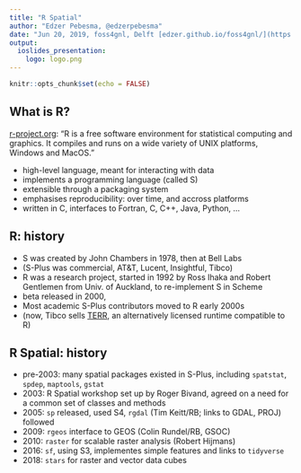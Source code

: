 ```yaml
---
title: "R Spatial"
author: "Edzer Pebesma, @edzerpebesma"
date: "Jun 20, 2019, foss4gnl, Delft [edzer.github.io/foss4gnl/](https://edzer.github.io/foss4gnl) ([rmd](https://github.com/edzer/foss4gnl/blob/master/rspatial.Rmd))"
output: 
  ioslides_presentation:
    logo: logo.png
---
```


```r
knitr::opts_chunk$set(echo = FALSE)
```

## What is R?

[r-project.org](https://www.r-project.org/): "R is a free software environment for statistical computing and graphics. It compiles and runs on a wide variety of UNIX platforms, Windows and MacOS."

* high-level language, meant for interacting with data
* implements a programming language (called S)
* extensible through a packaging system
* emphasises reproducibility: over time, and accross platforms
* written in C, interfaces to Fortran, C, C++, Java, Python, ...

## R: history

* S was created by John Chambers in 1978, then at Bell Labs
* (S-Plus was commercial, AT\&T, Lucent, Insightful, Tibco)
* R was a research project, started in 1992 by Ross Ihaka and Robert Gentlemen from Univ. of Auckland, to re-implement S in Scheme
* beta released in 2000, 
* Most academic S-Plus contributors moved to R early 2000s
* (now, Tibco sells [TERR](https://www.tibco.com/blog/2014/08/06/26509/), an alternatively licensed runtime compatible to R)

## R Spatial: history

* pre-2003: many spatial packages existed in S-Plus, including `spatstat`, `spdep`, `maptools`, `gstat`
* 2003: R Spatial workshop set up by Roger Bivand, agreed on a need for a common set of classes and methods
* 2005: `sp` released, used S4, `rgdal` (Tim Keitt/RB; links to GDAL, PROJ) followed
* 2009: `rgeos` interface to GEOS (Colin Rundel/RB, GSOC)
* 2010: `raster` for scalable raster analysis (Robert Hijmans)
* 2016: `sf`, using S3, implementes simple features and links to `tidyverse`
* 2018: `stars` for raster and vector data cubes

## 
